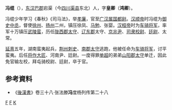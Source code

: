 '''冯绲'''（{{bd|？||168年||catIdx=F}}），[[东汉|东汉]][[巴郡|巴郡]]宕渠（今[[四川|四川]][[渠县|渠县]]东北）人，字'''皇卿'''（'''鸿卿'''）。

冯绲少年学习《春秋》《司马法》，举[[孝廉|孝廉]]，官至[[广汉属国|广汉属国]][[都尉|都尉]]。[[汉顺帝|汉顺帝]]时冯绲为[[御史中丞|御史中丞]]，督使[[徐州|徐州]]、[[扬州|扬州]]二州，镇压徐凤、[[马勉|马勉]]、张婴。[[汉桓帝|汉桓帝]]时为[[车骑将军|车骑将军]]，率军十万镇压[[武陵|武陵]][[蛮|蛮]]，历任[[陇西郡|陇西郡]][[太守|太守]]、[[辽东郡|辽东郡]]太守、[[京兆尹|京兆尹]]、[[司隶校尉|司隶校尉]]、[[廷尉|廷尉]]、太常。

[[延熹|延熹]]五年，湖南蛮夷起兵，[[荆州|荆州]][[刺史|刺史]]、[[南郡|南郡]][[太守|太守]]逃跑，他被任命为[[车骑将军|车骑将军]]，讨平蛮夷。后任[[将作大匠|将作大匠]]、河南尹、廷尉。一度得罪[[单超|单超]]的弟弟[[山阳郡|山阳郡]][[太守|太守]]单迁，因此免官输左校，拜屯骑校尉、廷尉，卒于官。

== 参考資料 ==
*《[[後漢書|後漢書]]》卷三十八·张法滕'''冯'''度杨列传第二十八
[[Category:渠县人|F]]
[[Category:东汉官员|F]]
[[Category:冯姓|K]]